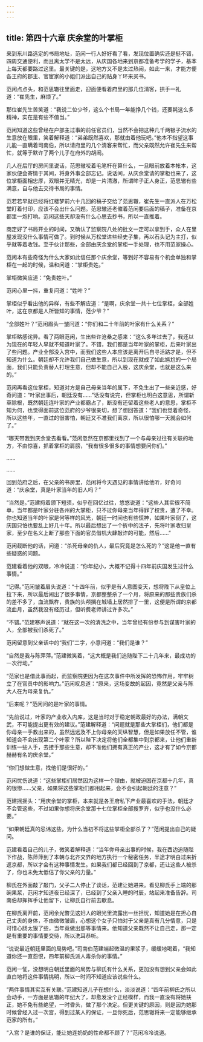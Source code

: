 ```yaml
---
---
---
```

title: 第四十六章 庆余堂的叶掌柜
---




来到东川路选定的书局地址，范闲一行人好好看了看，发现位置确实还是挺不错，四周交通便利，而且离太学不是太远，从庆国各地来到京都准备考学的学子，基本上每天都要路过这里。最关键的是，这地方又不是太过热闹，如此一来，才能方便各王府的郡主、官宦家的小姐们派出自己的贴身丫环来买书。

范闲点点头，和范思辙往里面走，迎面便看着府里的那几位清客，拱手一礼道：“崔先生，麻烦了。”

那位崔先生苦笑道：“我说二位少爷，这么个书局一年能挣几个钱，还要耗这么多精神，实在是有些不值当。”

范闲知道这些曾经在户部主过事的前任官员们，当然不会把这种几千两银子流水的生意放在眼里，笑着解释道：“弟弟既然喜欢，那就由着他玩吧。”他本不指望这事儿能一直瞒着司南伯，所以请府里的几个清客来帮忙，而父亲既然允许崔先生来帮忙，就等于默许了两个儿子在府外的胡闹。

几人在后厅的房间里说话，范思辙咬着毛笔杆在算什么，一旦眼前放着本帐本，这家伙便会寄情于其间，将身外事全部忘记。说话间，从庆余堂请的掌柜也来了，这位掌柜面相忠厚，双眼并无精光，却是一片清澈，所谓眸子正人身正，范思辙有些满意，自与他去交待书局的事情。

范若若早就已经将红楼梦前六十几回的稿子交给了范思辙，崔先生一直派人在万松堂盯着付印，应该不会出什么问题。范思辙还老催着范闲要后面的稿子，准备在京都里一炮打响。范闲这些天却没有什么心思去抄书，所以一直推着。

商定好了书局开业的时间，又确认了监察院八处的批文一定可以拿到手，众人在里屋发现没什么事情可做了。到时候从万松堂进些经史子集，再以石头记为主打，似乎就等着收钱。至于伙计那些，全部由庆余堂的掌柜一手处理，也不用范家操心。

范闲本有些奇怪为什么大家如此信任那个庆余堂，等到好不容易有个机会单独和掌柜在一起的时候，温和问道：“掌柜贵姓。”

掌柜微笑应道：“免贵姓叶。”

范闲心里一抖，重复问道：“姓叶？”

掌柜似乎看出他的异样，有些不解应道：“是啊，庆余堂一共十七位掌柜，全部姓叶，这在京都是人所皆知的事情，范少爷？”

“全部姓叶？”范闲眉头一皱问道：“你们和二十年前的叶家有什么关系？”

掌柜略感诧异。看了两眼范闲，生出些许沧桑之感来：“这么多年过去了，我还以为现在的年轻人早就不知道叶家了。不错，我们都是当年叶家的掌柜，后来叶家出了些问题。产业全部没入宫中，而我们这些人本应该是离开后自寻活路才是，但不知道为什么。朝廷却不允许我们自己做生意，所以到现在就成了如此尴尬的一个局面，我们只能负责替人打理生意，但却不能自己入股，这庆余堂，也就是这么来的。”

范闲再看这位掌柜，知道对方是自己母亲当年的属下，不免生出了一些亲近感，好奇问道：“叶家出事后，朝廷没有……”话没有说完，但掌柜也明白这意思，所谓斩草除根，既然朝廷连叶家的产业都霸占了，断没有还留着这些老人的意思，掌柜不知为何，也觉得面前这位范府的少爷很亲切，想了想回答道：“我们也觉着奇怪，所以这些年，一直过的很害怕，朝廷又不准我们离京，所以很怕哪一天就会如何了。”

“哪天带我到庆余堂去看看。”范闲忽然在京都里找到了一个与母亲过往有关联的地方，不由惊喜，抓着掌柜的肩膀，“我有很多很多的事情想要问你们。”

……

……

回到范府之后，在父亲的书房里，范闲将今天遇见的事情讲给他听，好奇问道：“庆余堂，真是叶家当年的旧人吗？”

“当然是。”范建捋着颌下短须，似乎在回忆过往，悠悠说道：“这些人其实很不简单，当年都是叶家分驻各州的大掌柜，只不过你母亲当年得罪了权贵，遭了不幸。你也知道当年的叶家是何等样的风光，朝廷一时间也有些慌神，如果叶家倒了，这庆国只怕也要乱上好几十年。所以最后想出了一个折中的法子，先将叶家收归皇家，至少在名义上断了那些下面的官员借机大肆敲诈的可能，然后……”

范闲截断他的话，问道：“杀死母亲的仇人，最后究竟是怎么死的？”这是他一直有些疑惑的问题。

范建看着他的双眼，冷冷说道：“你年纪小，大概不记得十四年前庆国发生过什么事情。”

“记得。”范闲皱着眉头说道：“十四年前，似乎是有人意图变天，想将陛下从皇位上拉下来，所以最后闹出了很多事情，京都整整杀了一个月，将原来的那些贵族们杀的差不多了，血流飘杵，贵族的头颅搁在城墙上居然排了一里，这便是所谓的京都流血月，虽然我没有经历过，但听费老师讲过许多次。”

“不错。”范建寒声说道：“就在这一次的清洗之中，当年曾经有份参与到谋害叶家的人，全部被我们杀死了。”

范闲留意到父亲话中的“我们”二字，小意问道：“我们是谁？”

“自然是我与陈萍萍。”范建微笑着，“这大概是我们追随陛下二十几年来，最成功的一次行动。”

“范家也是借此事而起，而监察院更因为在这次事件中所发挥的恐怖作用，牢牢树立了在官员中的影响力。”范闲叹息道：“原来，这场变故的起因，竟然是父亲与陈大人在为母亲复仇。”

“后来呢？”范闲问的是叶家的事情。

“先前说过，叶家的产业收入内库，这是当时对于稳定朝政最好的办法，满朝文武，不可能提出更有效的建议。”范建解释道：“问题就是那些大掌柜们，他们都是你母亲一手教出来的，虽然远远及不上你母亲的天纵智慧，但是如果放任不管，谁知道会不会出现第二个叶家？所以陛下决定将他们全都集中到京都来，让他们重新训练一些人手，去接手那些生意，却不准他们拥有真正的产业，这才有了如今京都赫赫有名的庆余堂。”

“你们想做生意，找他们是很好的。”

范闲忧伤说道：“这些掌柜们居然因为这样一个理由，就被迫困在京都十几年，真的很惨……父亲，如果将这些掌柜们都用起来，会不会引起朝廷的注意？”

范建摇摇头：“用庆余堂的掌柜，本来就是各王府私下产业最喜欢的手法，朝廷才不会管这些，不过如果你想将庆余堂那十七位掌柜全部搜罗齐，似乎也没什么必要。”

“如果朝廷真的忌讳这些，为什么当初不将这些掌柜全部杀了？”范闲提出自己的疑问。

范建看着自己的儿子，微笑着解释道：“当年你母亲出事的时候，我在西边追随陛下作战，陈萍萍到了本朝与北齐交界的地方执行一个秘密任务，半途才明白过来折返京都，所以才会有这种事情发生。如果我们都已经回到了京都，还让这些人被杀了，你也未免太低估了你父亲的力量。”

柳氏在外面敲了敲门，父子二人停止了谈话，范建让她进来。看见柳氏手上端的那碗果浆，范闲才知道夜已经深了，已经到了父亲入睡的时辰，站起来准备告辞。司南伯却挥挥手让他留下，让柳氏自行前去歇息。

在柳氏离开前，范闲余光瞥见这妇人的眼光里流露出一丝担忧，知道她是在担心自己丈夫的身体，不由微微皱眉，心想这个女子只怕对于父亲是真有几分情意，只是可惜心肠太狠了些，当年竟做出那等事情来。他知道父亲既然不让自己走，那一定是有重要的事情要交待，所以洗耳恭听。

“说说最近朝廷里面的局势吧。”司南伯范建端起微温的果浆子，缓缓地喝着，“我知道你还一直怨恨，四年前柳氏派人毒杀你的事情。”

范闲一怔，没想明白朝廷里面的局势与柳氏有什么关系，更加没有想到父亲会如此直白地将这件事情挑明，所以一时间不知道应该说些什么。

“两件事情其实互有关联。”范建知道儿子在想什么，淡淡说道：“四年前柳氏之所以会动手，一方面是思辙的年纪大了，却愈发没个正经模样，而我一直没有将她扶正，她不免有些绝望，一时昏头，做了那个决定。但更关键的原因，则是因为她那时候曾经入过一次宫，得到过某人的保证，一旦你死后，范思辙将来一定能够继承范家的所有。”

“入宫？是谁的保证，能让她连奶奶的性命都不顾了？”范闲冷冷说道。